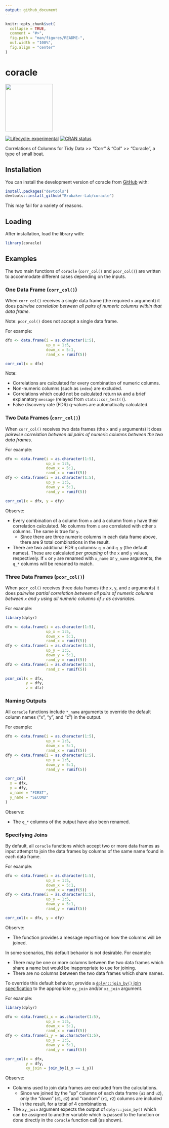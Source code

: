 ```yaml
---
output: github_document
---
```


<!-- README.md is generated from README.Rmd. Please edit that file -->

```r
knitr::opts_chunk$set(
  collapse = TRUE,
  comment = "#>",
  fig.path = "man/figures/README-",
  out.width = "100%",
  fig.align = "center"
)
```

# coracle

![](man/figures/coracle_hex.png){width="150"}

<!-- badges: start -->

[![Lifecycle: experimental](https://img.shields.io/badge/lifecycle-experimental-orange.svg)](https://lifecycle.r-lib.org/articles/stages.html#experimental) [![CRAN status](https://www.r-pkg.org/badges/version/coracle)](https://CRAN.R-project.org/package=coracle)

<!-- badges: end -->

Correlations of Columns for Tidy Data \>\> "Corr" & "Col" \>\> "Coracle", a type of small boat.

## Installation

You can install the development version of coracle from [GitHub](https://github.com/) with:

```r
install.packages("devtools")
devtools::install_github("Brubaker-Lab/coracle")
```

This may fail for a variety of reasons.

## Loading

After installation, load the library with:

```r
library(coracle)
```

## Examples

The two main functions of `coracle` (`corr_col()` and `pcor_col()`) are written to accommodate different cases depending on the inputs.

### One Data Frame (`corr_col()`)

When `corr_col()` receives a single data frame (the required `x` argument) it does *pairwise correlation between all pairs of numeric columns within that data frame*.

Note: `pcor_col()` does not accept a single data frame.

For example:

```r
dfx <- data.frame(i = as.character(1:5),
                  up_x = 1:5,
                  down_x = 5:1,
                  rand_x = runif(5))

corr_col(x = dfx)
```

Note:

-   Correlations are calculated for every combination of numeric columns.
-   Non-numeric columns (such as `index`) are excluded.
-   Correlations which could not be calculated return `NA` and a brief explanatory `message` (relayed from `stats::cor_test()`).
-   False discovery rate (FDR) q-values are automatically calculated.

### Two Data Frames (`corr_col()`)

When `corr_col()` receives two data frames (the `x` and `y` arguments) it does *pairwise correlation between all pairs of numeric columns between the two data frames*.

For example:

```r
dfx <- data.frame(i = as.character(1:5),
                  up_x = 1:5,
                  down_x = 5:1,
                  rand_x = runif(5))
dfy <- data.frame(i = as.character(1:5),
                  up_y = 1:5,
                  down_y = 5:1,
                  rand_y = runif(5))

corr_col(x = dfx, y = dfy)
```

Observe:

-   Every combination of a column from `x` and a column from `y` have their correlation calculated. No columns from `x` are correlated with other `x` columns. The same is true for `y`.
    -   Since there are three numeric columns in each data frame above, there are 9 total combinations in the result.
-   There are two additional FDR `q` columns: `q_x` and `q_y` (the default names). These are calculated *per grouping* of the `x` and `y` values, respectively. If `x` or `y` are renamed with `x_name` or `y_name` arguments, the `q_*` columns will be renamed to match.

### Three Data Frames (`pcor_col()`)

When `pcor_col()` receives three data frames (the `x`, `y`, and `z` arguments) it does *pairwise partial correlation between all pairs of numeric columns between `x` and `y` using all numeric columns of `z` as covariates*.

For example:

```r

library(dplyr)

dfx <- data.frame(i = as.character(1:5),
                  up_x = 1:5,
                  down_x = 5:1,
                  rand_x = runif(5))
dfy <- data.frame(i = as.character(1:5),
                  up_y = 1:5,
                  down_y = 5:1,
                  rand_y = runif(5))
dfz <- data.frame(i = as.character(1:5),
                  rand_z = runif(5))

pcor_col(x = dfx,
         y = dfy,
         z = dfz)
```

### Naming Outputs

All `coracle` functions include `*_name` arguments to override the default column names ("x", "y", and "z") in the output.

For example:

```r

dfx <- data.frame(i = as.character(1:5),
                  up_x = 1:5,
                  down_x = 5:1,
                  rand_x = runif(5))
dfy <- data.frame(i = as.character(1:5),
                  up_y = 1:5,
                  down_y = 5:1,
                  rand_y = runif(5))

corr_col(
  x = dfx,
  y = dfy,
  x_name = "FIRST",
  y_name = "SECOND"
)
```

Observe:

-   The `q_*` columns of the output have also been renamed.

### Specifying Joins

By default, all `coracle` functions which accept two or more data frames as input attempt to join the data frames by columns of the same name found in each data frame.

For example:

```r
dfx <- data.frame(i = as.character(1:5),
                  up_x = 1:5,
                  down_x = 5:1,
                  rand_x = runif(5))
dfy <- data.frame(i = as.character(1:5),
                  up_y = 1:5,
                  down_y = 5:1,
                  rand_y = runif(5))

corr_col(x = dfx, y = dfy)
```

Observe:

-   The function provides a message reporting on how the columns will be joined.

In some scenarios, this default behavior is not desirable. For example:

-   There may be one or more columns between the two data frames which share a name but would be inappropriate to use for joining.
-   There are no columns between the two data frames which share names.

To override this default behavior, provide a [`dplyr::join_by()` join specification](https://dplyr.tidyverse.org/reference/join_by.html) to the appropriate `xy_join` and/or `xz_join` argument.

For example:

```r

library(dplyr)

dfx <- data.frame(i_x = as.character(1:5),
                  up_x = 1:5,
                  down_x = 5:1,
                  rand_x = runif(5))
dfy <- data.frame(i_y = as.character(1:5),
                  up_y = 1:5,
                  down_y = 5:1,
                  rand_y = runif(5))

corr_col(x = dfx,
         y = dfy,
         xy_join = join_by(i_x == i_y))
```

Observe:

-   Columns used to join data frames are excluded from the calculations.
    -   Since we joined by the "up" columns of each data frame (`u1` and `u2`), only the "down" (`d1`, `d2`) and "random" (`r1`, `r2`) columns are included in the result, for a total of 4 combinations.
-   The `xy_join` argument expects the output of `dplyr::join_by()` which can be assigned to another variable which is passed to the function or done directly in the `coracle` function call (as shown).

